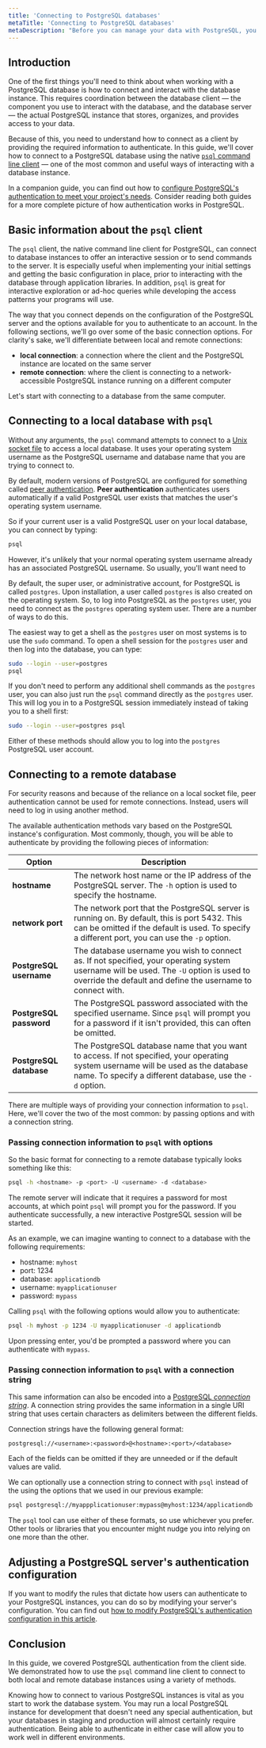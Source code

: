 ```yaml
---
title: 'Connecting to PostgreSQL databases'
metaTitle: 'Connecting to PostgreSQL databases'
metaDescription: "Before you can manage your data with PostgreSQL, you need to be able to connect to the database server.  In this guide, we'll use the `psql` command line client to demonstrate how to connect to PostgreSQL databases."
---
```


## Introduction

One of the first things you'll need to think about when working with a PostgreSQL database is how to connect and interact with the database instance.  This requires coordination between the database client — the component you use to interact with the database, and the database server — the actual PostgreSQL instance that stores, organizes, and provides access to your data.

Because of this, you need to understand how to connect as a client by providing the required information to authenticate.  In this guide, we'll cover how to connect to a PostgreSQL database using the native [`psql` command line client](https://www.postgresql.org/docs/current/app-psql.html) — one of the most common and useful ways of interacting with a database instance.

In a companion guide, you can find out how to [configure PostgreSQL's authentication to meet your project's needs](/postgresql/configuring-user-authentication).  Consider reading both guides for a more complete picture of how authentication works in PostgreSQL.

## Basic information about the `psql` client

The `psql` client, the native command line client for PostgreSQL, can connect to database instances to offer an interactive session or to send commands to the server.  It is especially useful when implementing your initial settings and getting the basic configuration in place, prior to interacting with the database through application libraries.  In addition, `psql` is great for interactive exploration or ad-hoc queries while developing the access patterns your programs will use.

The way that you connect depends on the configuration of the PostgreSQL server and the options available for you to authenticate to an account.  In the following sections, we'll go over some of the basic connection options.  For clarity's sake, we'll differentiate between local and remote connections:

* **local connection**: a connection where the client and the PostgreSQL instance are located on the same server 
* **remote connection**: where the client is connecting to a network-accessible PostgreSQL instance running on a different computer

Let's start with connecting to a database from the same computer.

## Connecting to a local database with `psql`

Without any arguments, the `psql` command attempts to connect to a [Unix socket file](https://en.wikipedia.org/wiki/Unix_file_types) to access a local database.  It uses your operating system username as the PostgreSQL username and database name that you are trying to connect to.

By default, modern versions of PostgreSQL are configured for something called [peer authentication](https://www.postgresql.org/docs/current/auth-peer.html).  **Peer authentication** authenticates users automatically if a valid PostgreSQL user exists that matches the user's operating system username.

So if your current user is a valid PostgreSQL user on your local database, you can connect by typing:

```bash
psql
```

However, it's unlikely that your normal operating system username already has an associated PostgreSQL username.  So usually, you'll want need to 

By default, the super user, or administrative account, for PostgreSQL is called `postgres`.  Upon installation, a user called `postgres` is also created on the operating system.  So, to log into PostgreSQL as the `postgres` user, you need to connect as the `postgres` operating system user.  There are a number of ways to do this.

The easiest way to get a shell as the `postgres` user on most systems is to use the `sudo` command.  To open a shell session for the `postgres` user and then log into the database, you can type:

```bash
sudo --login --user=postgres
psql
```

If you don't need to perform any additional shell commands as the `postgres` user, you can also just run the `psql` command directly as the `postgres` user.  This will log you in to a PostgreSQL session immediately instead of taking you to a shell first:

```bash
sudo --login --user=postgres psql
```

Either of these methods should allow you to log into the `postgres` PostgreSQL user account.

## Connecting to a remote database

For security reasons and because of the reliance on a local socket file, peer authentication cannot be used for remote connections.  Instead, users will need to log in using another method.

The available authentication methods vary based on the PostgreSQL instance's configuration.  Most commonly, though, you will be able to authenticate by providing the following pieces of information:

| **Option** | **Description** |
| ---------- | --------------- |
| **hostname** | The network host name or the IP address of the PostgreSQL server.  The `-h` option is used to specify the hostname. |
| **network port** | The network port that the PostgreSQL server is running on.  By default, this is port 5432.  This can be omitted if the default is used.  To specify a different port, you can use the `-p` option. |
| **PostgreSQL username** | The database username you wish to connect as.  If not specified, your operating system username will be used.  The `-U` option is used to override the default and define the username to connect with. |
| **PostgreSQL password** | The PostgreSQL password associated with the specified username.  Since `psql` will prompt you for a password if it isn't provided, this can often be omitted. |
| **PostgreSQL database** | The PostgreSQL database name that you want to access.  If not specified, your operating system username will be used as the database name.  To specify a different database, use the `-d` option. |

There are multiple ways of providing your connection information to `psql`.  Here, we'll cover the two of the most common: by passing options and with a connection string.

### Passing connection information to `psql` with options

So the basic format for connecting to a remote database typically looks something like this:

```bash
psql -h <hostname> -p <port> -U <username> -d <database>
```

The remote server will indicate that it requires a password for most accounts, at which point `psql` will prompt you for the password.  If you authenticate successfully, a new interactive PostgreSQL session will be started.

As an example, we can imagine wanting to connect to a database with the following requirements:

* hostname: `myhost`
* port: 1234
* database: `applicationdb`
* username: `myapplicationuser`
* password: `mypass`

Calling `psql` with the following options would allow you to authenticate:

```bash
psql -h myhost -p 1234 -U myapplicationuser -d applicationdb
```

Upon pressing enter, you'd be prompted a password where you can authenticate with `mypass`.

### Passing connection information to `psql` with a connection string

This same information can also be encoded into a [PostgreSQL *connection string*](https://www.postgresql.org/docs/current/libpq-connect.html#id-1.7.3.8.3.6).  A connection string provides the same information in a single URI string that uses certain characters as delimiters between the different fields.

Connection strings have the following general format:

```
postgresql://<username>:<password>@<hostname>:<port>/<database>
```

Each of the fields can be omitted if they are unneeded or if the default values are valid.

We can optionally use a connection string to connect with `psql` instead of the using the options that we used in our previous example:

```bash
psql postgresql://myappplicationuser:mypass@myhost:1234/applicationdb
```

The `psql` tool can use either of these formats, so use whichever you prefer.  Other tools or libraries that you encounter might nudge you into relying on one more than the other.

## Adjusting a PostgreSQL server's authentication configuration

If you want to modify the rules that dictate how users can authenticate to your PostgreSQL instances, you can do so by modifying your server's configuration.  You can find out [how to modify PostgreSQL's authentication configuration in this article](/postgresql/configuring-user-authentication).

## Conclusion

In this guide, we covered PostgreSQL authentication from the client side.  We demonstrated how to use the `psql` command line client to connect to both local and remote database instances using a variety of methods.

Knowing how to connect to various PostgreSQL instances is vital as you start to work the database system.  You may run a local PostgreSQL instance for development that doesn't need any special authentication, but your databases in staging and production will almost certainly require authentication.  Being able to authenticate in either case will allow you to work well in different environments.
